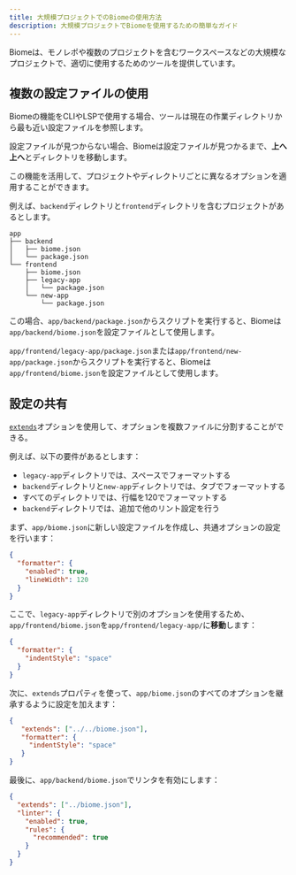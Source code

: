 ```yaml
---
title: 大規模プロジェクトでのBiomeの使用方法
description: 大規模プロジェクトでBiomeを使用するための簡単なガイド
---
```


Biomeは、モノレポや複数のプロジェクトを含むワークスペースなどの大規模なプロジェクトで、適切に使用するためのツールを提供しています。

## 複数の設定ファイルの使用

Biomeの機能をCLIやLSPで使用する場合、ツールは現在の作業ディレクトリから最も近い設定ファイルを参照します。

設定ファイルが見つからない場合、Biomeは設定ファイルが見つかるまで、**上へ上へ**とディレクトリを移動します。

この機能を活用して、プロジェクトやディレクトリごとに異なるオプションを適用することができます。

例えば、`backend`ディレクトリと`frontend`ディレクトリを含むプロジェクトがあるとします。


```
app
├── backend
│   ├── biome.json
│   └── package.json
└── frontend
    ├── biome.json
    ├── legacy-app
    │   └── package.json
    └── new-app
        └── package.json
```

この場合、`app/backend/package.json`からスクリプトを実行すると、Biomeは`app/backend/biome.json`を設定ファイルとして使用します。

`app/frontend/legacy-app/package.json`または`app/frontend/new-app/package.json`からスクリプトを実行すると、Biomeは`app/frontend/biome.json`を設定ファイルとして使用します。

## 設定の共有

[`extends`](/reference/configuration#extends)オプションを使用して、オプションを複数ファイルに分割することができる。

例えば、以下の要件があるとします：
- `legacy-app`ディレクトリでは、スペースでフォーマットする
- `backend`ディレクトリと`new-app`ディレクトリでは、タブでフォーマットする
- すべてのディレクトリでは、行幅を120でフォーマットする
- `backend`ディレクトリでは、追加で他のリント設定を行う

まず、`app/biome.json`に新しい設定ファイルを作成し、共通オプションの設定を行います：


```json title="app/biome.json"
{
  "formatter": {
    "enabled": true,
    "lineWidth": 120
  }
}
```

ここで、`legacy-app`ディレクトリで別のオプションを使用するため、`app/frontend/biome.json`を`app/frontend/legacy-app/`に**移動**します：


```json title="app/frontend/legacy-app/biome.json"
{
  "formatter": {
    "indentStyle": "space"
  }
}
```

次に、`extends`プロパティを使って、`app/biome.json`のすべてのオプションを継承するように設定を加えます：

```json title="app/frontend/legacy-app/biome.json" ins={2}
{
   "extends": ["../../biome.json"],
   "formatter": {
     "indentStyle": "space"
   }
}
```

最後に、`app/backend/biome.json`でリンタを有効にします：


```json title="app/backend/biome.json"
{
  "extends": ["../biome.json"],
  "linter": {
    "enabled": true,
    "rules": {
      "recommended": true
    }
  }
}
```

